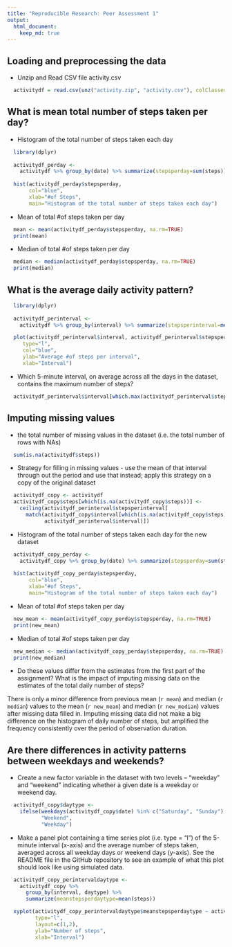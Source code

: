 ```yaml
---
title: "Reproducible Research: Peer Assessment 1"
output: 
  html_document:
    keep_md: true
---
```



## Loading and preprocessing the data

- Unzip and Read CSV file activity.csv 

```r
  activitydf = read.csv(unz("activity.zip", "activity.csv"), colClasses=c("integer", "Date", "integer"))
```

## What is mean total number of steps taken per day?

- Histogram of the total number of steps taken each day

```r
  library(dplyr)
  
  activitydf_perday <- 
    activitydf %>% group_by(date) %>% summarize(stepsperday=sum(steps))
  
  hist(activitydf_perday$stepsperday, 
       col="blue", 
       xlab="#of Steps", 
       main="Histogram of the total number of steps taken each day")
```

- Mean of total #of steps taken per day

```r
  mean <- mean(activitydf_perday$stepsperday, na.rm=TRUE)
  print(mean)
```

- Median of total #of steps taken per day

```r
  median <- median(activitydf_perday$stepsperday, na.rm=TRUE)
  print(median)
```

## What is the average daily activity pattern?

```r
  library(dplyr)
  
  activitydf_perinterval <- 
    activitydf %>% group_by(interval) %>% summarize(stepsperinterval=mean(steps, na.rm=TRUE))

  plot(activitydf_perinterval$interval, activitydf_perinterval$stepsperinterval, 
     type="l",
     col="blue",  
     ylab="Average #of steps per interval", 
     xlab="Interval")
```

- Which 5-minute interval, on average across all the days in the dataset, contains the maximum number of steps?

```r
  activitydf_perinterval$interval[which.max(activitydf_perinterval$stepsperinterval)]
```

## Imputing missing values

- the total number of missing values in the dataset (i.e. the total number of rows with NAs)

```r
  sum(is.na(activitydf$steps))
```

- Strategy for filling in missing values - use the mean of that interval through out the period and use that instead; apply this strategy on a copy of the original dataset

```r
  activitydf_copy <- activitydf
  activitydf_copy$steps[which(is.na(activitydf_copy$steps))] <- 
    ceiling(activitydf_perinterval$stepsperinterval[
      match(activitydf_copy$interval[which(is.na(activitydf_copy$steps))], 
            activitydf_perinterval$interval)])
```

- Histogram of the total number of steps taken each day for the new dataset

```r
  activitydf_copy_perday <- 
    activitydf_copy %>% group_by(date) %>% summarize(stepsperday=sum(steps))
  
  hist(activitydf_copy_perday$stepsperday, 
       col="blue", 
       xlab="#of Steps", 
       main="Histogram of the total number of steps taken each day")
```

- Mean of total #of steps taken per day

```r
  new_mean <- mean(activitydf_copy_perday$stepsperday, na.rm=TRUE)
  print(new_mean)
```

- Median of total #of steps taken per day

```r
  new_median <- median(activitydf_copy_perday$stepsperday, na.rm=TRUE)
  print(new_median)
```

- Do these values differ from the estimates from the first part of the assignment? What is the impact of imputing missing data on the estimates of the total daily number of steps?

There is only a minor difference from previous mean (`r mean`) and median (`r median`) values to the mean (`r new_mean`) and median (`r new_median`) values after missing data filled in. Imputing missing data did not make a big difference on the histogram of daily number of steps, but amplified the frequency consistently over the period of observation duration.

## Are there differences in activity patterns between weekdays and weekends?

- Create a new factor variable in the dataset with two levels – “weekday” and “weekend” indicating whether a given date is a weekday or weekend day.

```r
  
  activitydf_copy$daytype <- 
    ifelse(weekdays(activitydf_copy$date) %in% c("Saturday", "Sunday"), 
           "Weekend", 
           "Weekday")

```

- Make a panel plot containing a time series plot (i.e. type = "l") of the 5-minute interval (x-axis) and the average number of steps taken, averaged across all weekday days or weekend days (y-axis). See the README file in the GitHub repository to see an example of what this plot should look like using simulated data.

```r
  activitydf_copy_perintervaldaytype <- 
    activitydf_copy %>% 
      group_by(interval, daytype) %>% 
      summarize(meanstepsperdaytype=mean(steps))

  xyplot(activitydf_copy_perintervaldaytype$meanstepsperdaytype ~ activitydf_copy_perintervaldaytype$interval | activitydf_copy_perintervaldaytype$daytype, 
         type="l", 
         layout=c(1,2), 
         ylab="Number of steps", 
         xlab="Interval")

```
```r

  

```
